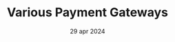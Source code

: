 ---
draft: false
date: "29 apr 2024"
title: "Various Payment Gateways"
short_description: "Build online communities with effective audience communication with various track"
image: "/assets/imgs/icon/icon-s-1.png"
meta:
  meta_title: "Various Payment Gateways"
  meta_description: "Various Payment Gateways description"
---